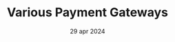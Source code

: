 ---
draft: false
date: "29 apr 2024"
title: "Various Payment Gateways"
short_description: "Build online communities with effective audience communication with various track"
image: "/assets/imgs/icon/icon-s-1.png"
meta:
  meta_title: "Various Payment Gateways"
  meta_description: "Various Payment Gateways description"
---